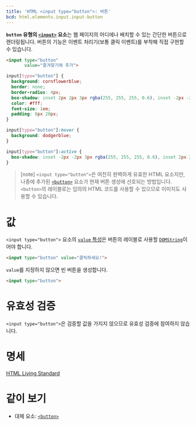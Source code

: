 ```yaml
---
title: 'HTML <input type="button">: 버튼'
bcd: html.elements.input.input-button
---
```


**`button` 유형의 [`<input>`](../input) 요소**는 웹 페이지의 어디에나 배치할 수 있는 간단한 버튼으로 렌더링됩니다. 버튼의 기능은 이벤트 처리기(보통 클릭 이벤트)를 부착해 직접 구현할 수 있습니다.

<HTMLDemo height={60}>

```html
<input type="button"
       value="즐겨찾기에 추가">
```

```css
input[type="button"] {
  background: cornflowerblue;
  border: none;
  border-radius: 4px;
  box-shadow: inset 2px 2px 3px rgba(255, 255, 255, 0.6), inset -2px -2px 3px rgba(0, 0, 0, 0.6);
  color: #fff;
  font-size: 1em;
  padding: 8px 20px;
}

input[type="button"]:hover {
  background: dodgerblue;
}

input[type="button"]:active {
  box-shadow: inset -2px -2px 3px rgba(255, 255, 255, 0.6), inset 2px 2px 3px rgba(0, 0, 0, 0.6);
}
```

</HTMLDemo>

> [note] `<input type="button">`은 여전히 완벽하게 유효한 HTML 요소지만, 나중에 추가된 [`<button>`](../button) 요소가 현재 버튼 생성에 선호되는 방법입니다. `<button>`의 레이블로는 임의의 HTML 코드를 사용할 수 있으므로 이미지도 사용할 수 있습니다.

# 값

`<input type="button">` 요소의 [`value` 특성](../input#term-value)은 버튼의 레이블로 사용할 [`DOMString`](https://developer.mozilla.org/en-US/docs/Web/API/DOMString)이어야 합니다.

```html name=button-value
<input type="button" value="클릭하세요!">
```

<LiveExample height={60} name="button-value" />

`value`를 지정하지 않으면 빈 버튼을 생성합니다.

```html name=button-valueless
<input type="button">
```

<LiveExample height={60} name="button-valueless" />

# 유효성 검증

`<input type="button">`은 검증할 값을 가지지 않으므로 유효성 검증에 참여하지 않습니다.

# 명세

[HTML Living Standard](https://html.spec.whatwg.org/multipage/input.html#button-state-(type=button))

# 같이 보기

- 대체 요소: [`<button>`](./button)
